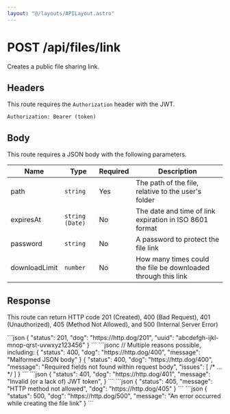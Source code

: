```yaml
---
layout: "@/layouts/APILayout.astro"
---
```



<h1>
	<Badge variant="post">POST</Badge> /api/files/link
</h1>

Creates a public file sharing link.

## Headers

This route requires the `Authorization` header with the JWT.

```
Authorization: Bearer (token)
```

## Body

This route requires a JSON body with the following parameters.

| Name          | Type            | Required | Description                                                   |
| ------------- | --------------- | -------- | ------------------------------------------------------------- |
| path          | `string`        | Yes      | The path of the file, relative to the user's folder           |
| expiresAt     | `string (Date)` | No       | The date and time of link expiration in ISO 8601 format       |
| password      | `string`        | No       | A password to protect the file link                           |
| downloadLimit | `number`        | No       | How many times could the file be downloaded through this link |

## Response

This route can return HTTP code 201 (Created), 400 (Bad Request),
401 (Unauthorized), 405 (Method Not Allowed), and 500 (Internal Server Error)

<Tabs>
	<Tab name="200">
```json
{
    "status": 201,
    "dog": "https://http.dog/201",
    "uuid": "abcdefgh-ijkl-mnop-qrst-uvwxyz123456"
}
```
    </Tab>
    <Tab name="400">
```jsonc
// Multiple reasons possible, including:
{
    "status": 400,
    "dog": "https://http.dog/400",
    "message": "Malformed JSON body"
}
{
    "status": 400,
    "dog": "https://http.dog/400",
    "message": "Required fields not found within request body",
    "issues": [ /* ... */ ]
}
```
    </Tab>
    <Tab name="401">
```json
{
    "status": 401,
    "dog": "https://http.dog/401",
    "message": "Invalid (or a lack of) JWT token",
}
```
    </Tab>
    <Tab name="405">
```json
{
    "status": 405,
    "message": "HTTP method not allowed",
    "dog": "https://http.dog/405"
}
```
    </Tab>
    <Tab name="500">
```json
{
    "status": 500,
    "dog": "https://http.dog/500",
    "message": "An error occurred while creating the file link"
}
```
    </Tab>
</Tabs>
